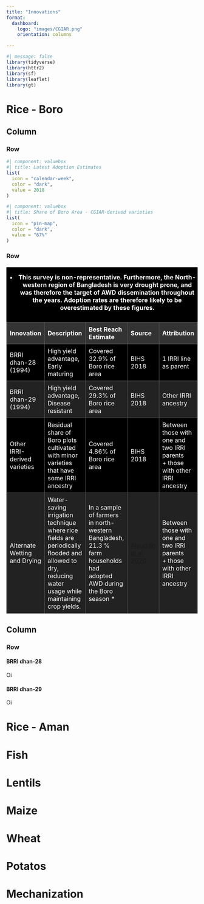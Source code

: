 ```yaml
---
title: "Innovations"
format: 
  dashboard:
    logo: "images/CGIAR.png"
    orientation: columns

---
```



```r
#| message: false
library(tidyverse)
library(httr2)
library(sf)
library(leaflet)
library(gt)

```


# Rice - Boro







## Column

### Row 

```r
#| component: valuebox
#| title: Latest Adoption Estimates
list(
  icon = "calendar-week",
  color = "dark",
  value = 2018
)
```

```r
#| component: valuebox
#| title: Share of Boro Area - CGIAR-derived varieties
list(
  icon = "pin-map",
  color = "dark",
  value = "67%"
)
```

### Row

<style>
/* Custom Table Styling */
.custom-table {
  background-color: black; /* Black background */
  border-collapse: collapse;
  width: 100%;
  margin: 20px 0;
  font-size: 1rem;
  color: white; /* White text */
}

.custom-table th {
  background-color: #333; /* Dark gray for header */
  color: white;
  text-align: left;
  padding: 8px;
}

.custom-table th, .custom-table td {
  border: 1px solid #555; /* Dark gray border */
  padding: 8px;
}

.custom-table tr:nth-child(even) {
  background-color: #222; /* Slightly lighter black for alternating rows */
}

.custom-table tr:hover {
  background-color: #444; /* Dark gray highlight on hover */
}
</style>

<table class="custom-table">
   <caption style="color: white; font-weight: bold;">* This survey is non-representative. Furthermore, the North-western region of Bangladesh is very drought prone, and was therefore the target of AWD dissemination throughout the years. Adoption rates are therefore likely to be overestimated by these figures.</caption>
   <thead>
      <tr>
         <th>Innovation</th>
         <th>Description</th>
         <th>Best Reach Estimate</th>
         <th>Source</th>
         <th>Attribution</th>
      </tr>
   </thead>
   <tbody>
      <tr>
         <td>BRRI dhan-28 (1994)</td>
         <td>High yield advantage, Early maturing</td>
         <td>Covered 32.9% of Boro rice area</td>
         <td>BIHS 2018</td>
         <td>1 IRRI line as parent</td>
      </tr>
      <tr>
         <td>BRRI dhan-29 (1994)</td>
         <td>High yield advantage, Disease resistant</td>
         <td>Covered 29.3% of Boro rice area</td>
         <td>BIHS 2018</td>
         <td>Other IRRI ancestry</td>
      </tr>
      <tr>
         <td>Other IRRI-derived varieties</td>
         <td>Residual share of Boro plots cultivated with minor varieties that have some IRRI ancestry</td>
         <td>Covered 4.86% of Boro rice area</td>
         <td>BIHS 2018</td>
         <td>Between those with one and two IRRI parents<br>+ those with other IRRI ancestry</td>
      </tr>
      
         <tr>
         <td>Alternate Wetting and Drying</td>
         <td>Water-saving irrigation technique where rice fields are periodically flooded and allowed to dry, reducing water usage while maintaining crop yields.</td>
         <td>In a sample of farmers in north-western Bangladesh, 21.3 % farm households had adopted AWD during the Boro season * </td>
         <td><a href="https://www.sciencedirect.com/science/article/pii/S026483771931868X#:~:text=However%2C%20AWD%20adoption%20in%20Bangladesh,diffusion%20of%20water%2Dsaving%20technologies." target="_blank">Alauddin et al, 2020</a></td>
         <td>Between those with one and two IRRI parents<br>+ those with other IRRI ancestry</td>
      </tr>
   </tbody>
</table>



## Column


### Row {height="40%" .tabset}

#### BRRI dhan-28

Oi


#### BRRI dhan-29

Oi




# Rice - Aman {orientation="columns"}




# Fish {orientation="columns"}




# Lentils {orientation="columns"}



# Maize {orientation="columns"}


# Wheat {orientation="columns"}


# Potatos {orientation="columns"}

# Mechanization {orientation="columns"}